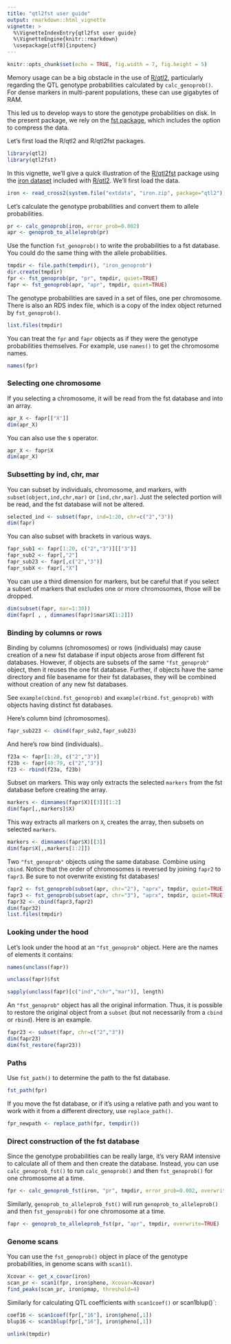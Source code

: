 ```yaml
---
title: "qtl2fst user guide"
output: rmarkdown::html_vignette
vignette: >
  %\VignetteIndexEntry{qtl2fst user guide}
  %\VignetteEngine{knitr::rmarkdown}
  \usepackage[utf8]{inputenc}
---
```


```r
knitr::opts_chunk$set(echo = TRUE, fig.width = 7, fig.height = 5)
```

Memory usage can be a big obstacle in the use of
[R/qtl2](https://kbroman.org/qtl2), particularly regarding the QTL
genotype probabilities calculated by `calc_genoprob()`. For dense
markers in multi-parent populations, these can use gigabytes of RAM.

This led us to develop ways to store the genotype probabilities on
disk. In the present package, we rely on the
[fst package](https://www.fstpackage.org), which includes the option to
compress the data.

Let's first load the R/qtl2 and R/qtl2fst packages.

```r
library(qtl2)
library(qtl2fst)
```

In this vignette, we'll give a quick illustration of the
[R/qtl2fst](https://github.com/rqtl/qtl2fst) package using the
[iron
dataset](https://kbroman.org/qtl2/pages/sampledata.html#f2-intercross)
included with [R/qtl2](https://kbroman.org/qtl2).
We'll first load the data.

```r
iron <- read_cross2(system.file("extdata", "iron.zip", package="qtl2"))
```

Let's calculate the genotype probabilities and convert them to allele probabilities.

```r
pr <- calc_genoprob(iron, error_prob=0.002)
apr <- genoprob_to_alleleprob(pr)
```

Use the function `fst_genoprob()` to write the probabilities to a fst database.
You could do the same thing with the allele probabilities.

```r
tmpdir <- file.path(tempdir(), "iron_genoprob")
dir.create(tmpdir)
fpr <- fst_genoprob(pr, "pr", tmpdir, quiet=TRUE)
fapr <- fst_genoprob(apr, "apr", tmpdir, quiet=TRUE)
```

The genotype probabilities are saved in a set of files, one per
chromosome. There is also an RDS index file, which is a copy of the
index object returned by `fst_genoprob()`.

```r
list.files(tmpdir)
```

You can treat the `fpr` and `fapr` objects as if they were the
genotype probabilities themselves. For example, use `names()` to get
the chromosome names.

```r
names(fpr)
```

### Selecting one chromosome

If you selecting a chromosome, it will be read from the fst database
and into an array.

```r
apr_X <- fapr[["X"]]
dim(apr_X)
```

You can also use the `$` operator.

```r
apr_X <- fapr$X
dim(apr_X)
```

### Subsetting by ind, chr, mar

You can subset by individuals, chromosome, and markers, with
`subset(object,ind,chr,mar)` or `[ind,chr,mar]`. Just the selected
portion will be read, and the fst database will not be altered.

```r
selected_ind <- subset(fapr, ind=1:20, chr=c("2","3"))
dim(fapr)
```

You can also subset with brackets in various ways.

```r
fapr_sub1 <- fapr[1:20, c("2","3")][["3"]]
fapr_sub2 <- fapr[,"2"]
fapr_sub23 <- fapr[,c("2","3")]
fapr_subX <- fapr[,"X"]
```

You can use a third dimension for markers, but be careful that if you
select a subset of markers that excludes one or more chromosomes,
those will be dropped.

```r
dim(subset(fapr, mar=1:30))
dim(fapr[ , , dimnames(fapr)$mar$X[1:2]])
```

### Binding by columns or rows

Binding by columns (chromosomes) or rows (individuals) may cause
creation of a new fst database if input objects arose from different
fst databases. However, if objects are subsets of the same
`"fst_genoprob"` object, then it reuses the one fst database. Further,
if objects have the same directory and file basename for their fst
databases, they will be combined without creation of any new fst
databases.

See `example(cbind.fst_genoprob)` and `example(rbind.fst_genoprob)`
with objects having distinct fst databases.

Here's column bind (chromosomes).

```r
fapr_sub223 <- cbind(fapr_sub2,fapr_sub23)
```

And here's row bind (individuals)..

```r
f23a <- fapr[1:20, c("2","3")]
f23b <- fapr[40:79, c("2","3")]
f23 <- rbind(f23a, f23b)
```

Subset on markers. This way only extracts the selected `markers` from
the fst database before creating the array.

```r
markers <- dimnames(fapr$X)[[3]][1:2]
dim(fapr[,,markers]$X)
```

This way extracts all markers on `X`, creates the array, then subsets on selected `markers`.

```r
markers <- dimnames(fapr$X)[[3]]
dim(fapr$X[,,markers[1:2]])
```

Two `"fst_genoprob"` objects using the same database. Combine using `cbind`. Notice that the order of chromosomes is reversed by joining `fapr2` to `fapr3`. Be sure to not overwrite existing fst databases!

```r
fapr2 <- fst_genoprob(subset(apr, chr="2"), "aprx", tmpdir, quiet=TRUE)
fapr3 <- fst_genoprob(subset(apr, chr="3"), "aprx", tmpdir, quiet=TRUE)
fapr32 <- cbind(fapr3,fapr2)
dim(fapr32)
list.files(tmpdir)
```

### Looking under the hood

Let's look under the hood at an `"fst_genoprob"` object.
Here are the names of elements it contains:

```r
names(unclass(fapr))
```

```r
unclass(fapr)$fst
```

```r
sapply(unclass(fapr)[c("ind","chr","mar")], length)
```

An `"fst_genoprob"` object has all the original information. Thus, it
is possible to restore the original object from a `subset` (but not
necessarily from a `cbind` or `rbind`). Here is an example.

```r
fapr23 <- subset(fapr, chr=c("2","3"))
dim(fapr23)
dim(fst_restore(fapr23))
```

### Paths

Use `fst_path()` to determine the path to the fst database.

```r
fst_path(fpr)
```

If you move the fst database, or if it's using a relative path and you
want to work with it from a different directory, use `replace_path()`.

```r
fpr_newpath <- replace_path(fpr, tempdir())
```

### Direct construction of the fst database

Since the genotype probabilities can be really large, it's very RAM
intensive to calculate all of them and then create the database.
Instead, you can use `calc_genoprob_fst()` to run `calc_genoprob()`
and then `fst_genoprob()` for one chromosome at a time.

```r
fpr <- calc_genoprob_fst(iron, "pr", tmpdir, error_prob=0.002, overwrite=TRUE)
```

Similarly, `genoprob_to_alleleprob_fst()` will run
`genoprob_to_alleleprob()` and then `fst_genoprob()` for one
chromosome at a time.

```r
fapr <- genoprob_to_alleleprob_fst(pr, "apr", tmpdir, overwrite=TRUE)
```

### Genome scans

You can use the `fst_genoprob()` object in place of the genotype
probabilities, in genome scans with `scan1()`.

```r
Xcovar <- get_x_covar(iron)
scan_pr <- scan1(fpr, iron$pheno, Xcovar=Xcovar)
find_peaks(scan_pr, iron$pmap, threshold=4)
```


Similarly for calculating QTL coefficients with `scan1coef()` or
scan1blup()`:

```r
coef16 <- scan1coef(fpr[,"16"], iron$pheno[,1])
blup16 <- scan1blup(fpr[,"16"], iron$pheno[,1])
```


```r
unlink(tmpdir)
```
